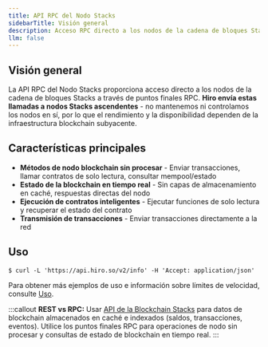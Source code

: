 ```yaml
---
title: API RPC del Nodo Stacks
sidebarTitle: Visión general
description: Acceso RPC directo a los nodos de la cadena de bloques Stacks para datos y operaciones en tiempo real.
llm: false
---
```

## Visión general

La API RPC del Nodo Stacks proporciona acceso directo a los nodos de la cadena de bloques Stacks a través de puntos finales RPC. **Hiro envía estas llamadas a nodos Stacks ascendentes** - no mantenemos ni controlamos los nodos en sí, por lo que el rendimiento y la disponibilidad dependen de la infraestructura blockchain subyacente.

## Características principales

* **Métodos de nodo blockchain sin procesar** - Enviar transacciones, llamar contratos de solo lectura, consultar mempool/estado
* **Estado de la blockchain en tiempo real** - Sin capas de almacenamiento en caché, respuestas directas del nodo
* **Ejecución de contratos inteligentes** - Ejecutar funciones de solo lectura y recuperar el estado del contrato
* **Transmisión de transacciones** - Enviar transacciones directamente a la red

## Uso

```terminal
$ curl -L 'https://api.hiro.so/v2/info' -H 'Accept: application/json'
```

Para obtener más ejemplos de uso e información sobre límites de velocidad, consulte [Uso](/apis/stacks-node-rpc-api/usage).

:::callout
**REST vs RPC:** Usar [API de la Blockchain Stacks](/apis/stacks-blockchain-api) para datos de blockchain almacenados en caché e indexados (saldos, transacciones, eventos). Utilice los puntos finales RPC para operaciones de nodo sin procesar y consultas de estado de blockchain en tiempo real.
:::
